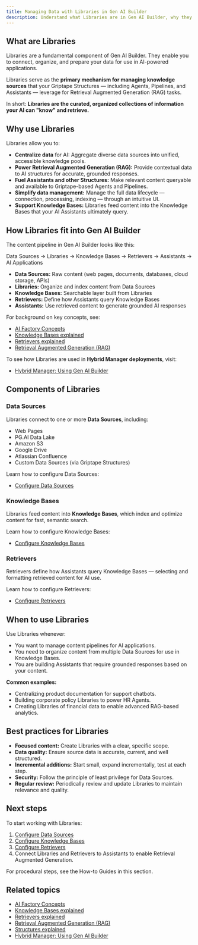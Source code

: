 ```yaml
---
title: Managing Data with Libraries in Gen AI Builder
description: Understand what Libraries are in Gen AI Builder, why they matter, and how they power AI applications through Data Sources, Knowledge Bases, and Retrievers.
---
```


## What are Libraries

Libraries are a fundamental component of Gen AI Builder.
They enable you to connect, organize, and prepare your data for use in AI-powered applications.

Libraries serve as the **primary mechanism for managing knowledge sources** that your Griptape Structures — including Agents, Pipelines, and Assistants — leverage for Retrieval Augmented Generation (RAG) tasks.

In short:
**Libraries are the curated, organized collections of information your AI can "know" and retrieve.**

## Why use Libraries

Libraries allow you to:

-   **Centralize data** for AI: Aggregate diverse data sources into unified, accessible knowledge pools.
-   **Power Retrieval Augmented Generation (RAG):** Provide contextual data to AI structures for accurate, grounded responses.
-   **Fuel Assistants and other Structures:** Make relevant content queryable and available to Griptape-based Agents and Pipelines.
-   **Simplify data management:** Manage the full data lifecycle — connection, processing, indexing — through an intuitive UI.
-   **Support Knowledge Bases:** Libraries feed content into the Knowledge Bases that your AI Assistants ultimately query.

## How Libraries fit into Gen AI Builder

The content pipeline in Gen AI Builder looks like this:

Data Sources → Libraries → Knowledge Bases → Retrievers → Assistants → AI Applications

-   **Data Sources:** Raw content (web pages, documents, databases, cloud storage, APIs)
-   **Libraries:** Organize and index content from Data Sources
-   **Knowledge Bases:** Searchable layer built from Libraries
-   **Retrievers:** Define how Assistants query Knowledge Bases
-   **Assistants:** Use retrieved content to generate grounded AI responses

For background on key concepts, see:

-   [AI Factory Concepts](/edb-postgres-ai/ai-factory/learn/explained/ai-factory-concepts/)
-   [Knowledge Bases explained](/edb-postgres-ai/ai-factory/learn/explained/knowledge-bases-explained/)
-   [Retrievers explained](/edb-postgres-ai/ai-factory/learn/explained/retrievers-explained)
-   [Retrieval Augmented Generation (RAG)](/edb-postgres-ai/ai-factory/learn/explained/terminology/#retrieval-augmented-generation-rag)

To see how Libraries are used in **Hybrid Manager deployments**, visit:

- [Hybrid Manager: Using Gen AI Builder](../../../../hybrid-manager/ai-factory/gen-ai/builder)

## Components of Libraries

### Data Sources

Libraries connect to one or more **Data Sources**, including:

-   Web Pages
-   PG.AI Data Lake
-   Amazon S3
-   Google Drive
-   Atlassian Confluence
-   Custom Data Sources (via Griptape Structures)

Learn how to configure Data Sources:

-   [Configure Data Sources](./data-sources)

### Knowledge Bases

Libraries feed content into **Knowledge Bases**, which index and optimize content for fast, semantic search.

Learn how to configure Knowledge Bases:

-   [Configure Knowledge Bases](./knowledge-bases)

### Retrievers

Retrievers define how Assistants query Knowledge Bases — selecting and formatting retrieved content for AI use.

Learn how to configure Retrievers:

-   [Configure Retrievers](./retrivers)

## When to use Libraries

Use Libraries whenever:

-   You want to manage content pipelines for AI applications.
-   You need to organize content from multiple Data Sources for use in Knowledge Bases.
-   You are building Assistants that require grounded responses based on your content.

**Common examples:**

-   Centralizing product documentation for support chatbots.
-   Building corporate policy Libraries to power HR Agents.
-   Creating Libraries of financial data to enable advanced RAG-based analytics.

## Best practices for Libraries

-   **Focused content:** Create Libraries with a clear, specific scope.
-   **Data quality:** Ensure source data is accurate, current, and well structured.
-   **Incremental additions:** Start small, expand incrementally, test at each step.
-   **Security:** Follow the principle of least privilege for Data Sources.
-   **Regular review:** Periodically review and update Libraries to maintain relevance and quality.

## Next steps

To start working with Libraries:

1.  [Configure Data Sources](./data-sources)
2.  [Configure Knowledge Bases](./knowledge-bases)
3.  [Configure Retrievers](./retrivers)
4.  Connect Libraries and Retrievers to Assistants to enable Retrieval Augmented Generation.

For procedural steps, see the How-to Guides in this section.

## Related topics

- [AI Factory Concepts](../../learn/explained/ai-factory-concepts)
- [Knowledge Bases explained](../../learn/explained/knowledge-bases)
- [Retrievers explained](../../learn/explained/retrievers-explained)
- [Retrieval Augmented Generation (RAG)](../../learn/explained/rag)
- [Structures explained](../../learn/explained/structures)
- [Hybrid Manager: Using Gen AI Builder](../../../../hybrid-manager/ai-factory/gen-ai/builder)
